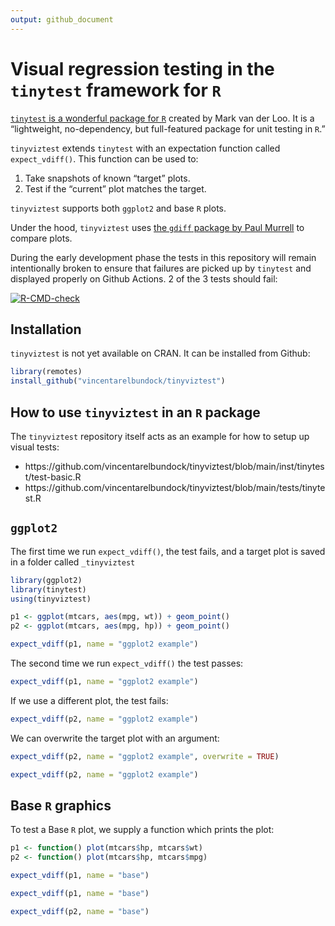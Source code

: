 ```yaml
---
output: github_document
---
```


# Visual regression testing in the `tinytest` framework for `R`

[`tinytest` is a wonderful package for `R`](https://cran.r-project.org/package=tinytest) created by Mark van der Loo. It is a "lightweight, no-dependency, but full-featured package for unit testing in `R`."

`tinyviztest` extends `tinytest` with an expectation function called `expect_vdiff()`. This function can be used to:

1. Take snapshots of known "target" plots.
2. Test if the "current" plot matches the target.

`tinyviztest` supports both `ggplot2` and base `R` plots.

Under the hood, `tinyviztest` uses [the `gdiff` package by Paul Murrell](https://cran.r-project.org/package=gdiff) to compare plots.

During the early development phase the tests in this repository will remain intentionally broken to ensure that failures are picked up by `tinytest` and displayed properly on Github Actions. 2 of the 3 tests should fail:

<!-- badges: start -->
[![R-CMD-check](https://github.com/vincentarelbundock/tinyviztest/workflows/R-CMD-check/badge.svg)](https://github.com/vincentarelbundock/tinyviztest/actions)
<!-- badges: end -->

## Installation

`tinyviztest` is not yet available on CRAN. It can be installed from Github:

```r
library(remotes)
install_github("vincentarelbundock/tinyviztest")
```

## How to use `tinyviztest` in an `R` package

The `tinyviztest` repository itself acts as an example for how to setup up visual tests:

* https://github.com/vincentarelbundock/tinyviztest/blob/main/inst/tinytest/test-basic.R
* https://github.com/vincentarelbundock/tinyviztest/blob/main/tests/tinytest.R

## `ggplot2`

The first time we run `expect_vdiff()`, the test fails, and a target plot is saved in a folder called `_tinyviztest`

```r
library(ggplot2)
library(tinytest)
using(tinyviztest)

p1 <- ggplot(mtcars, aes(mpg, wt)) + geom_point()
p2 <- ggplot(mtcars, aes(mpg, hp)) + geom_point()

expect_vdiff(p1, name = "ggplot2 example")
```

The second time we run `expect_vdiff()` the test passes:

```r
expect_vdiff(p1, name = "ggplot2 example")
```

If we use a different plot, the test fails:

```r
expect_vdiff(p2, name = "ggplot2 example")
```

We can overwrite the target plot with an argument:

```r
expect_vdiff(p2, name = "ggplot2 example", overwrite = TRUE)

expect_vdiff(p2, name = "ggplot2 example")
```

## Base `R` graphics

To test a Base `R` plot, we supply a function which prints the plot:

```r
p1 <- function() plot(mtcars$hp, mtcars$wt)
p2 <- function() plot(mtcars$hp, mtcars$mpg)

expect_vdiff(p1, name = "base")

expect_vdiff(p1, name = "base")

expect_vdiff(p2, name = "base")
```

